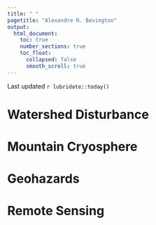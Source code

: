 ```yaml
---
title: " "
pagetitle: "Alexandre R. Bevington"
output:
  html_document:
    toc: true
    number_sections: true
    toc_float: 
      collapsed: false
      smooth_scroll: true
---
```


<link rel="stylesheet" href="../styles.css" type="text/css"> 
<link rel="stylesheet" href="../academicicons/css/academicons.min.css"/>

Last updated `r lubridate::today()`

# Watershed Disturbance

<!-- -   Stand Replacing -->

<!-- -   Non-Stand Replacing -->

<!-- -   Watershed Sensitivity -->

# Mountain Cryosphere

<!-- -   Snow -->

<!-- -   Glaciers -->

<!-- -   Permafrost -->

<!-- -   Lake and River Ice -->

# Geohazards

<!-- -   Landslides -->

<!-- -   Floods -->

<!-- -   Avalanches -->

# Remote Sensing
